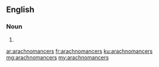 ==English==

===Noun===
{{head|en}}

# {{plural of|arachnomancer}}

[[ar:arachnomancers]]
[[fr:arachnomancers]]
[[ku:arachnomancers]]
[[mg:arachnomancers]]
[[my:arachnomancers]]